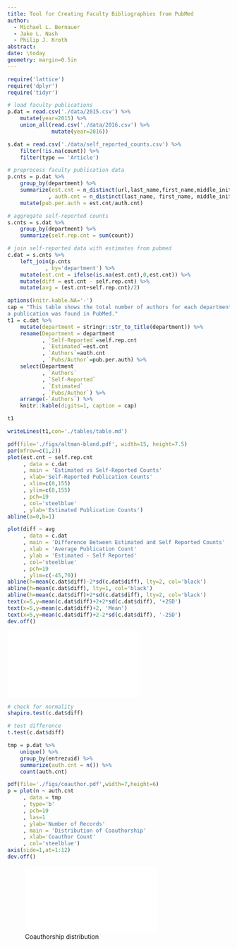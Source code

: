 ```yaml
---
title: Tool for Creating Faculty Bibliographies from PubMed 
author:
  - Michael L. Bernauer
  - Jake L. Nash
  - Philip J. Kroth
abstract:
date: \today
geometry: margin=0.5in
---
```


```r
require('lattice')
require('dplyr')
require('tidyr')

# load faculty publications
p.dat = read.csv('./data/2015.csv') %>%
    mutate(year=2015) %>%
    union_all(read.csv('./data/2016.csv') %>%
              mutate(year=2016))

s.dat = read.csv('./data/self_reported_counts.csv') %>%
    filter(!is.na(count)) %>%
    filter(type == 'Article')
```

```r
# preprocess faculty publication data
p.cnts = p.dat %>%
    group_by(department) %>%
    summarize(est.cnt = n_distinct(url,last_name,first_name,middle_initial)
             , auth.cnt = n_distinct(last_name, first_name, middle_initial)) %>%
    mutate(pub.per.auth = est.cnt/auth.cnt)

# aggregate self-reported counts
s.cnts = s.dat %>%
    group_by(department) %>%
    summarize(self.rep.cnt = sum(count))
```

```r
# join self-reported data with estimates from pubmed
c.dat = s.cnts %>%
    left_join(p.cnts
            , by='department') %>%
    mutate(est.cnt = ifelse(is.na(est.cnt),0,est.cnt)) %>%
    mutate(diff = est.cnt - self.rep.cnt) %>%
    mutate(avg = (est.cnt+self.rep.cnt)/2)
```

```r
options(knitr.kable.NA='-')
cap = "This table shows the total number of authors for each department in which
a publication was found in PubMed."
t1 = c.dat %>%
    mutate(department = stringr::str_to_title(department)) %>%
    rename(Department = department
           , `Self-Reported`=self.rep.cnt
           , `Estimated`=est.cnt
           , `Authors`=auth.cnt
           , `Pubs/Author`=pub.per.auth) %>%
    select(Department
           , `Authors`
           , `Self-Reported`
           , `Estimated`
           , `Pubs/Author`) %>%
    arrange(-`Authors`) %>%
    knitr::kable(digits=1, caption = cap)

t1

writeLines(t1,con='./tables/table.md')
```

```r
pdf(file='./figs/altman-bland.pdf', width=15, height=7.5)
par(mfrow=c(1,2))
plot(est.cnt ~ self.rep.cnt
     , data = c.dat
     , main = 'Estimated vs Self-Reported Counts'
     , xlab='Self-Reported Publication Counts'
     , xlim=c(0,155)
     , ylim=c(0,155)
     , pch=19
     , col='steelblue'
     , ylab='Estimated Publication Counts')
abline(a=0,b=1)

plot(diff ~ avg
     , data = c.dat
     , main = 'Difference Between Estimated and Self Reported Counts'
     , xlab = 'Average Publication Count'
     , ylab = 'Estimated - Self Reported'
     , col='steelblue'
     , pch=19
     , ylim=c(-45,70))
abline(h=mean(c.dat$diff)-2*sd(c.dat$diff), lty=2, col='black')
abline(h=mean(c.dat$diff), lty=1, col='black')
abline(h=mean(c.dat$diff)+2*sd(c.dat$diff), lty=2, col='black')
text(x=5,y=mean(c.dat$diff)+2+2*sd(c.dat$diff), '+2SD')
text(x=5,y=mean(c.dat$diff)+2, 'Mean')
text(x=5,y=mean(c.dat$diff)+2-2*sd(c.dat$diff), '-2SD')
dev.off()
```

![](./figs/altman-bland.pdf)

```r
# check for normality
shapiro.test(c.dat$diff)

# test difference
t.test(c.dat$diff)
```

```r
tmp = p.dat %>%
    unique() %>%
    group_by(entrezuid) %>%
    summarize(auth.cnt = n()) %>%
    count(auth.cnt)

pdf(file='./figs/coauthor.pdf',width=7,height=6)
p = plot(n ~ auth.cnt
     , data = tmp
     , type='b'
     , pch=19
     , las=1
     , ylab='Number of Records'
     , main = 'Distribution of Coauthorship'
     , xlab='Coauthor Count'
     , col='steelblue')
axis(side=1,at=1:12)
dev.off()
```

![Coauthorship distribution](./figs/coauthor.pdf)
